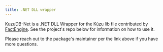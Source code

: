```yaml
---
title: .NET DLL wrapper
---
```



KuzuDB-Net is a .NET DLL Wrapper for the Kùzu lib file contributed by
[FactEngine](https://factengine.ai/). See the project's repo below for information on how to use it.

<LinkCard
  title=".NET DLL Wrapper for Kùzu lib file"
  description="The .NET package is mantained independently by an external contributor."
  href="https://github.com/FactEngineCommunity/KuzuDB-DotNetInterface"
/>

Please reach out to the package's maintainer per the link above if you have more questions.
